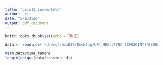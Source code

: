 ```yaml
---
title: "pilot3_incomplete"
author: "Yi"
date: "5/6/2020"
output: pdf_document
---
```


```r
knitr::opts_chunk$set(echo = TRUE)
```

```r
data <- read.csv('/Users/zhan039/Desktop/USC_HEAL/EVOC (CONJOINT)/05062020/prolific_export_5e69822068561d23c0fbaf1b-2.csv', stringsAsFactors = FALSE)
```

```r
mean(data$time_taken)
length(unique(data$session_id))
```


